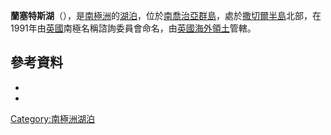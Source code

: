 {{coord|54|15|S|36|31|W|source:GNIS|display=title}}

'''蘭塞特斯湖'''（{{lang-en|Lancetes Lake}}），是[[南極洲|南極洲]]的[[湖泊|湖泊]]，位於[[南喬治亞群島|南喬治亞群島]]，處於[[撒切爾半島|撒切爾半島]]北部，在1991年由[[英國|英國]]南極名稱諮詢委員會命名，由[[英國海外領土|英國海外領土]]管轄。

==參考資料==
*{{cite gnis | type = antarid | id = 8433| name = Lancetes Lake | accessdate = 2013-05-28}}
*{{usgs-gazetteer|id=8433}}

{{Antarctica-geo-stub}}
[[Category:南極洲湖泊|Category:南極洲湖泊]]